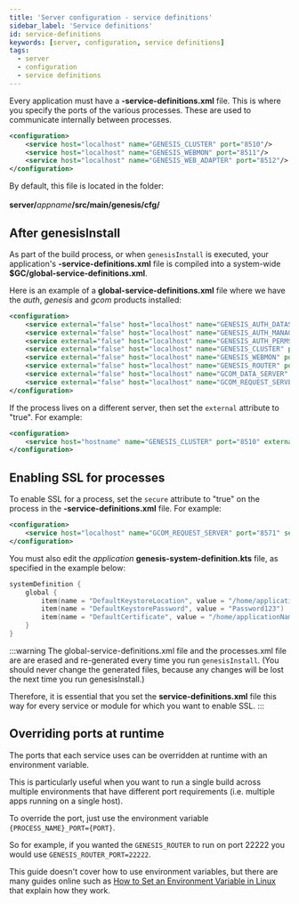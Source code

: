 ```yaml
---
title: 'Server configuration - service definitions'
sidebar_label: 'Service definitions'
id: service-definitions
keywords: [server, configuration, service definitions]
tags:
  - server
  - configuration
  - service definitions
---
```



Every application must have a **-service-definitions.xml** file. This is where you specify the ports of the various processes. These are used to communicate internally between processes.

```xml
<configuration>
    <service host="localhost" name="GENESIS_CLUSTER" port="8510"/>
    <service host="localhost" name="GENESIS_WEBMON" port="8511"/>
    <service host="localhost" name="GENESIS_WEB_ADAPTER" port="8512"/>
</configuration>
```
By default, this file is located in the folder:<br></br>
**server/**_appname_**/src/main/genesis/cfg/**

## After genesisInstall
As part of the build process, or when `genesisInstall` is executed, your application's **-service-definitions.xml** file is compiled into a system-wide **$GC/global-service-definitions.xml**. 

Here is an example of a **global-service-definitions.xml** file where we have the _auth_, _genesis_ and _gcom_ products installed:

```xml
<configuration>
    <service external="false" host="localhost" name="GENESIS_AUTH_DATASERVER" port="8502" secure="false"/>
    <service external="false" host="localhost" name="GENESIS_AUTH_MANAGER" port="8501" secure="false"/>
    <service external="false" host="localhost" name="GENESIS_AUTH_PERMS" port="8503" secure="false"/>
    <service external="false" host="localhost" name="GENESIS_CLUSTER" port="8510" secure="false"/>
    <service external="false" host="localhost" name="GENESIS_WEBMON" port="8511" secure="false"/>
    <service external="false" host="localhost" name="GENESIS_ROUTER" port="8512" secure="false"/>
    <service external="false" host="localhost" name="GCOM_DATA_SERVER" port="8570" secure="false"/>
    <service external="false" host="localhost" name="GCOM_REQUEST_SERVER" port="8571" secure="false"/>
</configuration>
```

If the process lives on a different server, then set the `external` attribute to  "true".
For example:

```xml
<configuration>
    <service host="hostname" name="GENESIS_CLUSTER" port="8510" external="true"/>
</configuration>
```

## Enabling SSL for processes
To enable SSL for a process, set the `secure` attribute to  "true" on the process in the **-service-definitions.xml** file.
For example:


```xml
<configuration>
    <service host="localhost" name="GCOM_REQUEST_SERVER" port="8571" secure="true"/>
</configuration>
```
You must also edit the _application_ **genesis-system-definition.kts** file, as specified in the example below:


```kotlin
systemDefinition {
    global {
        item(name = "DefaultKeystoreLocation", value = "/home/applicationName/keystore.jks")
        item(name = "DefaultKeystorePassword", value = "Password123")
        item(name = "DefaultCertificate", value = "/home/applicationName/certificate.crt")
    }
}
```

:::warning
The global-service-definitions.xml file and the processes.xml file are are erased and re-generated every time you run `genesisInstall`. (You should never change the generated files, because any changes will be lost the next time you run genesisInstall.)

Therefore, it is essential that you set the **service-definitions.xml** file this way for every service or module for which you want to enable SSL.
:::

## Overriding ports at runtime
The ports that each service uses can be overridden at runtime with an environment variable.

This is particularly useful when you want to run a single build across multiple environments that have different port requirements (i.e. multiple apps running on a single host).

To override the port, just use the environment variable `{PROCESS_NAME}_PORT={PORT}`.

So for example, if you wanted the `GENESIS_ROUTER` to run on port 22222 you would use `GENESIS_ROUTER_PORT=22222`.

This guide doesn't cover how to use environment variables, but there are many guides online such as [How to Set an Environment Variable in Linux](https://www.freecodecamp.org/news/how-to-set-an-environment-variable-in-linux/) that explain how they work.
